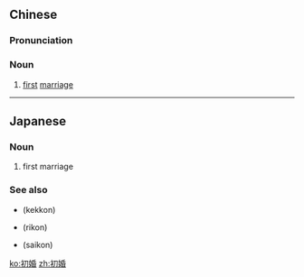 ==Chinese==
{{zh-forms}}

===Pronunciation===
{{zh-pron
|m=chūhūn
|c=co1 fan1
|cat=n
}}

===Noun===
{{zh-noun}}

# [[first]] [[marriage]]

----

==Japanese==
{{ja-kanjitab|しょ|こん|yomi=o}}

===Noun===
{{ja-noun|しょこん}}

# first marriage

===See also===
* {{l|ja|結婚}} (kekkon)
* {{l|ja|離婚}} (rikon)
* {{l|ja|再婚}} (saikon)

[[ko:初婚]]
[[zh:初婚]]